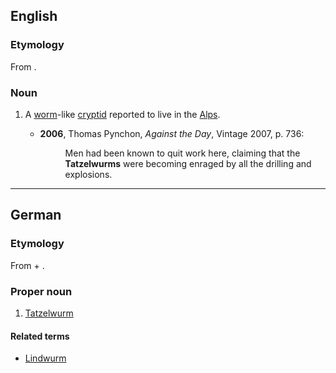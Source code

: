 ==English==
{{wikipedia}}

===Etymology===
From {{G.}} {{term|Tatzelwurm|lang=de}}.

===Noun===
{{en-noun}}

# {{cryptozoology}} A [[worm]]-like [[cryptid]] reported to live in the [[Alps]].
#*'''2006''', Thomas Pynchon, ''Against the Day'', Vintage 2007, p. 736:
#*:Men had been known to quit work here, claiming that the '''Tatzelwurms''' were becoming enraged by all the drilling and explosions.

----

==German==
{{wikipedia|lang=de}}

===Etymology===
From {{term|Tatze||paw, claw|lang=de}} + {{term|Wurm||worm|lang=de}}.

===Proper noun===
{{infl|de|proper noun|g=m}}

# {{cryptozoology|lang=de}} [[#English|Tatzelwurm]]

====Related terms====
* [[Lindwurm]] {{m}}